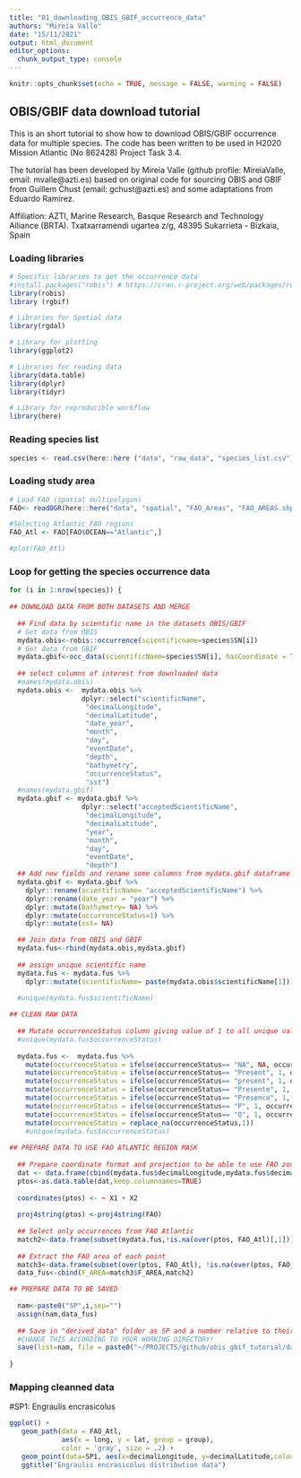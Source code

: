 ```yaml
---
title: "01_downloading_OBIS_GBIF_occurrence_data"
authors: "Mireia Valle"
date: "15/11/2021"
output: html_document
editor_options: 
  chunk_output_type: console
---
```


```r
knitr::opts_chunk$set(echo = TRUE, message = FALSE, warming = FALSE)
```

## OBIS/GBIF data download tutorial

This is an short tutorial to show how to download OBIS/GBIF occurrence data for multiple species. The code has been written to be used in H2020 Mission Atlantic (No 862428) Project Task 3.4.

The tutorial has been developed by Mireia Valle (github profile: MireiaValle, email: mvalle@azti.es) based on original code for sourcing OBIS and GBIF from Guillem Chust (email: gchust@azti.es) and some adaptations from Eduardo Ramirez. 

Affiliation: AZTI, Marine Research, Basque Research and Technology Alliance (BRTA). Txatxarramendi ugartea z/g, 48395 Sukarrieta - Bizkaia, Spain

### Loading libraries

```r
# Specific libraries to get the occurrence data
#install.packages("robis") # https://cran.r-project.org/web/packages/robis/robis.pdf
library(robis)
library (rgbif)

# Libraries for Spatial data 
library(rgdal)

# Library for plotting
library(ggplot2)

# Libraries for reading data
library(data.table)
library(dplyr)
library(tidyr)

# Library for reproducible workflow
library(here)
```

### Reading species list
```r
species <- read.csv(here::here ("data", "raw_data", "species_list.csv"), header = TRUE, sep = ";")
```

### Loading study area
```r
# Load FAO (spatial multipolygon)
FAO<- readOGR(here::here("data", "spatial", "FAO_Areas", "FAO_AREAS.shp"))

#Selecting Atlantic FAO regions
FAO_Atl <- FAO[FAO$OCEAN=="Atlantic",]

#plot(FAO_Atl)
```

### Loop for getting the species occurrence data
```r
for (i in 1:nrow(species)) {
  
## DOWNLOAD DATA FROM BOTH DATASETS AND MERGE 
  
  ## Find data by scientific name in the datasets OBIS/GBIF
  # Get data from OBIS
  mydata.obis<-robis::occurrence(scientificname=species$SN[i])
  # Get data from GBIF
  mydata.gbif<-occ_data(scientificName=species$SN[i], hasCoordinate = TRUE, limit=100000)$data
  
  ## select columns of interest from downloaded data
  #names(mydata.obis)
  mydata.obis <-  mydata.obis %>%
                  dplyr::select("scientificName",
                   "decimalLongitude",
                   "decimalLatitude",
                   "date_year",
                   "month",
                   "day",
                   "eventDate",
                   "depth",
                   "bathymetry",
                   "occurrenceStatus",
                   "sst")
  #names(mydata.gbif)
  mydata.gbif <- mydata.gbif %>%
                  dplyr::select("acceptedScientificName",
                   "decimalLongitude",
                   "decimalLatitude",
                   "year",
                   "month",
                   "day",
                   "eventDate",
                   "depth")
  ## Add new fields and rename some columns from mydata.gbif dataframe in order to have the same columns and join both tables
  mydata.gbif <- mydata.gbif %>% 
    dplyr::rename(scientificName= "acceptedScientificName") %>% 
    dplyr::rename(date_year = "year") %>% 
    dplyr::mutate(bathymetry= NA) %>% 
    dplyr::mutate(occurrenceStatus=1) %>% 
    dplyr::mutate(sst= NA)

  ## Join data from OBIS and GBIF 
  mydata.fus<-rbind(mydata.obis,mydata.gbif)
  
  ## assign unique scientific name 
  mydata.fus <- mydata.fus %>% 
    dplyr::mutate(scientificName= paste(mydata.obis$scientificName[1]))
  
  #unique(mydata.fus$scientificName)

## CLEAN RAW DATA 
  
  ## Mutate occurrenceStatus column giving value of 1 to all unique values of presences 
  #unique(mydata.fus$occurrenceStatus)
  
  mydata.fus <-  mydata.fus %>% 
    mutate(occurrenceStatus = ifelse(occurrenceStatus== "NA", NA, occurrenceStatus)) %>%
    mutate(occurrenceStatus = ifelse(occurrenceStatus== "Present", 1, occurrenceStatus)) %>% 
    mutate(occurrenceStatus = ifelse(occurrenceStatus== "present", 1, occurrenceStatus)) %>% 
    mutate(occurrenceStatus = ifelse(occurrenceStatus== "Presente", 1, occurrenceStatus)) %>% 
    mutate(occurrenceStatus = ifelse(occurrenceStatus== "Presence", 1, occurrenceStatus)) %>% 
    mutate(occurrenceStatus = ifelse(occurrenceStatus== "P", 1, occurrenceStatus)) %>% 
    mutate(occurrenceStatus = ifelse(occurrenceStatus== "Q", 1, occurrenceStatus)) %>% 
    mutate(occurrenceStatus = replace_na(occurrenceStatus,1)) 
    #unique(mydata.fus$occurrenceStatus)
  
## PREPARE DATA TO USE FAO ATLANTIC REGION MASK
  
  ## Prepare coordinate format and projection to be able to use FAO zone masks
  dat <- data.frame(cbind(mydata.fus$decimalLongitude,mydata.fus$decimalLatitude))
  ptos<-as.data.table(dat,keep.columnnames=TRUE)
  
  coordinates(ptos) <- ~ X1 + X2
  
  proj4string(ptos) <-proj4string(FAO)
  
  ## Select only occurrences from FAO Atlantic
  match2<-data.frame(subset(mydata.fus,!is.na(over(ptos, FAO_Atl)[,1])))
  
  ## Extract the FAO area of each point
  match3<-data.frame(subset(over(ptos, FAO_Atl), !is.na(over(ptos, FAO_Atl)[,1])))
  data_fus<-cbind(F_AREA=match3$F_AREA,match2)

## PREPARE DATA TO BE SAVED 
  
  nam<-paste0("SP",i,sep="")
  assign(nam,data_fus)
  
  ## Save in "derived_data" folder as SP and a number relative to their position in the species list
  #CHANGE THIS ACCORDING TO YOUR WORKING DIRECTORY! 
  save(list=nam, file = paste0("~/PROJECTS/github/obis_gbif_tutorial/data/derived_data/",nam,".RData"))
  
}

```

### Mapping cleanned data 

#SP1: Engraulis encrasicolus
```r
ggplot() +
   geom_path(data = FAO_Atl, 
             aes(x = long, y = lat, group = group),
             color = 'gray', size = .2) +
   geom_point(data=SP1, aes(x=decimalLongitude, y=decimalLatitude,colour= occurrenceStatus)) +
   ggtitle("Engraulis encrasicolus distribution data")
```


